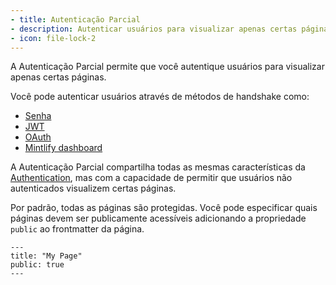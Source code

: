 ```yaml
---
- title: Autenticação Parcial
- description: Autenticar usuários para visualizar apenas certas páginas
- icon: file-lock-2
---
```


A Autenticação Parcial permite que você autentique usuários para visualizar apenas certas páginas.

Você pode autenticar usuários através de métodos de handshake como:

* [Senha](./authentication-setup/password)
* [JWT](./authentication-setup/jwt)
* [OAuth](./authentication-setup/oauth)
* [Mintlify dashboard](./authentication-setup/mintlify)

A Autenticação Parcial compartilha todas as mesmas características da [Authentication](./authentication), mas com a capacidade de permitir que usuários não autenticados visualizem certas páginas.

Por padrão, todas as páginas são protegidas. Você pode especificar quais páginas devem ser publicamente acessíveis adicionando a propriedade `public` ao frontmatter da página.

```mdx
---
title: "My Page"
public: true
---
```
